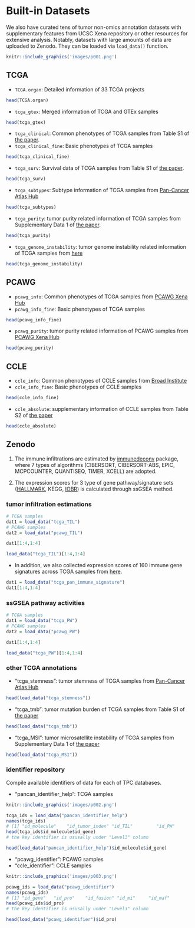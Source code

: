 # Built-in Datasets {#build-in}



We also have curated tens of tumor non-omics annotation datasets with supplementary features from UCSC Xena repository or other  resources for extensive analysis. Notably, datasets with large amounts of data are uploaded to Zenodo. They can be loaded via `load_data()` function.
 

```r
knitr::include_graphics('images/p001.png')
```


## TCGA

- `TCGA.organ`: Detailed information of  33 TCGA projects
```r
head(TCGA.organ)
```

- `tcga_gtex`: Merged information of TCGA and GTEx samples
```r
head(tcga_gtex)
```

- `tcga_clinical`: Common phenotypes of TCGA samples from Table S1 of [the paper](https://www.cell.com/cell/fulltext/S0092-8674(18)30229-0?_returnURL=https%3A%2F%2Flinkinghub.elsevier.com%2Fretrieve%2Fpii%2FS0092867418302290%3Fshowall%3Dtrue#supplementaryMaterial).
- `tcga_clinical_fine`: Basic phenotypes of TCGA samples
```r
head(tcga_clinical_fine)
```

- `tcga_surv`: Survival data of TCGA samples  from Table S1 of [the paper](https://www.cell.com/cell/fulltext/S0092-8674(18)30229-0?_returnURL=https%3A%2F%2Flinkinghub.elsevier.com%2Fretrieve%2Fpii%2FS0092867418302290%3Fshowall%3Dtrue#supplementaryMaterial).
```r
head(tcga_surv)
```

- `tcga_subtypes`: Subtype information of TCGA samples from [Pan-Cancer Atlas Hub](https://xenabrowser.net/datapages/?host=https%3A%2F%2Fpancanatlas.xenahubs.net&removeHub=https%3A%2F%2Fxena.treehouse.gi.ucsc.edu%3A443)
```r
head(tcga_subtypes)
```

- `tcga_purity`: tumor purity related  information of TCGA samples from Supplementary Data 1 of [the paper](https://doi.org/10.1038/ncomms9971).
```r
head(tcga_purity)
```

- `tcga_genome_instability`: tumor genome instability related information of TCGA samples from [here](https://gdc.cancer.gov/about-data/publications/PanCanStemness-2018)
```r
head(tcga_genome_instability)
```


## PCAWG

- `pcawg_info`: Common phenotypes of TCGA samples from [PCAWG Xena Hub](https://xenabrowser.net/datapages/?cohort=PCAWG%20(specimen%20centric)&removeHub=https%3A%2F%2Fxena.treehouse.gi.ucsc.edu%3A443)
- `pcawg_info_fine`: Basic phenotypes of TCGA samples
```r
head(pcawg_info_fine)
```
-  `pcawg_purity`:  tumor purity related  information of PCAWG samples from [PCAWG Xena Hub](https://xenabrowser.net/datapages/?cohort=PCAWG%20(specimen%20centric)&removeHub=https%3A%2F%2Fxena.treehouse.gi.ucsc.edu%3A443)

```R
head(pcawg_purity)
```


## CCLE
- `ccle_info`: Common phenotypes of CCLE samples from [Broad Institute](https://data.broadinstitute.org/ccle_legacy_data/cell_line_annotations/)
- `ccle_info_fine`: Basic phenotypes of CCLE samples
```r
head(ccle_info_fine)
```
- `ccle_absolute`: supplementary information of CCLE samples from Table S2 of [the paper](https://www.nature.com/articles/s41586-020-03133-3#Sec34)
```R
head(ccle_absolute)
```


## Zenodo
(1) The immune infiltrations are estimated by [immunedeconv](https://github.com/omnideconv/immunedeconv) package, where 7 types of algorithms (CIBERSORT, CIBERSORT-ABS, EPIC, MCPCOUNTER, QUANTISEQ, TIMER, XCELL) are adopted. 

(2) The expression scores for 3 type of gene pathway/signature sets ([HALLMARK](https://pubmed.ncbi.nlm.nih.gov/26771021/), KEGG, [IOBR](https://github.com/IOBR/IOBR)) is calculated through ssGSEA method.

### tumor infiltration estimations
```r
# TCGA samples
dat1 = load_data("tcga_TIL")
# PCAWG samples
dat2 = load_data("pcawg_TIL")

dat1[1:4,1:4]
```
```r
load_data("tcga_TIL")[1:4,1:4]
```


- In addition, we also collected expression scores of 160 immune gene signatures across  TCGA samples from [here](https://gdc.cancer.gov/about-data/publications/panimmune).
```r
dat1 = load_data("tcga_pan_immune_signature")
dat1[1:4,1:4]
```


### ssGSEA pathway activities
```r
# TCGA samples
dat1 = load_data("tcga_PW")
# PCAWG samples
dat2 = load_data("pcawg_PW")

dat1[1:4,1:4]
```
```R
load_data("tcga_PW")[1:4,1:4]
```

### other TCGA annotations
- "tcga_stemness": tumor stemness of TCGA samples from [Pan-Cancer Atlas Hub](https://xenabrowser.net/datapages/?host=https%3A%2F%2Fpancanatlas.xenahubs.net&removeHub=https%3A%2F%2Fxena.treehouse.gi.ucsc.edu%3A443)

```R
head(load_data("tcga_stemness"))
```

- "tcga_tmb": tumor mutation burden of TCGA samples from Table S1 of [the paper](https://doi.org/10.1016/j.immuni.2018.03.023)

```R
head(load_data("tcga_tmb"))
```

- "tcga_MSI": tumor microsatellite instability of TCGA samples from Supplementary Data 1 of [the paper](https://www.nature.com/articles/ncomms15180#Sec22)

```R
head(load_data("tcga_MSI"))
```

### identifier repository

Compile available identifiers of data for each of TPC databases.

- "pancan_identifier_help": TCGA samples
```r
knitr::include_graphics('images/p002.png')
```

```r
tcga_ids = load_data("pancan_identifier_help")
names(tcga_ids)
# [1] "id_molecule"    "id_tumor_index" "id_TIL"         "id_PW" 
head(tcga_ids$id_molecule$id_gene)
# the key identifier is ususally under "Level3" column
```
```r
head(load_data("pancan_identifier_help")$id_molecule$id_gene)
```

- "pcawg_identifier": PCAWG samples
- "ccle_identifier": CCLE samples

```r
knitr::include_graphics('images/p003.png')
```

```r
pcawg_ids = load_data("pcawg_identifier")
names(pcawg_ids)
# [1] "id_gene"   "id_pro"    "id_fusion" "id_mi"     "id_maf" 
head(pcawg_ids$id_pro)
# the key identifier is ususally under "Level3" column
```
```r
head(load_data("pcawg_identifier")$id_pro)
```